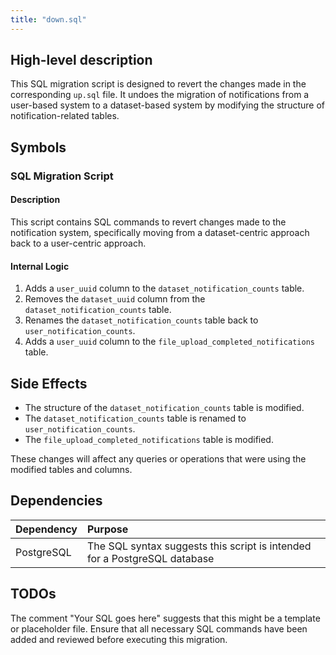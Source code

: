 ```yaml
---
title: "down.sql"
---
```


## High-level description
This SQL migration script is designed to revert the changes made in the corresponding `up.sql` file. It undoes the migration of notifications from a user-based system to a dataset-based system by modifying the structure of notification-related tables.

## Symbols

### SQL Migration Script
#### Description
This script contains SQL commands to revert changes made to the notification system, specifically moving from a dataset-centric approach back to a user-centric approach.

#### Internal Logic
1. Adds a `user_uuid` column to the `dataset_notification_counts` table.
2. Removes the `dataset_uuid` column from the `dataset_notification_counts` table.
3. Renames the `dataset_notification_counts` table back to `user_notification_counts`.
4. Adds a `user_uuid` column to the `file_upload_completed_notifications` table.

## Side Effects
- The structure of the `dataset_notification_counts` table is modified.
- The `dataset_notification_counts` table is renamed to `user_notification_counts`.
- The `file_upload_completed_notifications` table is modified.

These changes will affect any queries or operations that were using the modified tables and columns.

## Dependencies
| Dependency | Purpose |
|:-----------|:--------|
| PostgreSQL | The SQL syntax suggests this script is intended for a PostgreSQL database |

## TODOs
The comment "Your SQL goes here" suggests that this might be a template or placeholder file. Ensure that all necessary SQL commands have been added and reviewed before executing this migration.
